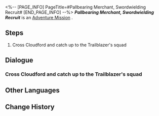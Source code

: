 <%-- [PAGE_INFO]
PageTitle=#Pallbearing Merchant, Swordwielding Recruit#
[END_PAGE_INFO] --%>
{{Stub|Dialogue, characters, and location(s)}}
{{Mission Infobox
|id            = 1020402
|title         = 
|image         = Mission Pallbearing Merchant, Swordwielding Recruit.png
|type          = Adventure
|event_name    = 
|chapter       = 
|requirements  = 
|summary       = <!--official mission summary from Fate's Atlas-->
|characters    = <!--characters that appear in this mission-->
|startLocation = <!--location as it intially appears on the mission screen-->
|world         = <!--i.e. Penacony-->
|area          = <!--i.e. A Child's Dream-->
|prev          = 
|next          = 
|exp           = 
|credits       = 
|stellarJade   = 
|other         = 
}}
'''''Pallbearing Merchant, Swordwielding Recruit''''' is an [[Adventure Mission]]<!--in [world]-->.

==Steps==
# Cross Cloudford and catch up to the Trailblazer's squad

<!--
==Gameplay Notes==

--><!--
==Trial Character==

-->
==Dialogue==
{{Stub Dialogue}}
===Cross Cloudford and catch up to the Trailblazer's squad===
{{Mission Description|type=adventure|location=<!--to be added-->|As you review the video communication sent by Kafka, you realize there is a hidden and lethal danger in her invitation &mdash; Her companion, the man named Blade, has an ancient and indelible feud with you.<br />You decide to go against the ban and set foot on the Luofu once again. Yet, when you land on Cloudford, you feel that Kafka was not lying. The Luofu has fallen into a catastrophe due to the influences of the Stellaron.}}
{{Dialogue Start}}
:{{tx}}
{{Dialogue End}}

==Other Languages==
{{Other Languages
|en   = Pallbearing Merchant, Swordwielding Recruit
|zhs  = 扶灵游贾，仗剑新卒
|zht  = 扶靈游賈，仗劍新卒
|ja   = 遺霊を扶ける遊商、剣を帯びる新兵
|ko   = 유령을 돕는 상인, 검을 지닌 신병
|es   = Mercader avispado y recluta espadachín
|fr   = Marchand porteur funéraire et recrue épéiste
|ru   = Торговец, несущий гроб, и новобранец-фехтовальщик
|th   = พ่อค้าแบกโลง อัศวินถือดาบ
|vi   = Thương Gia Khiêng Quan Tài, Kiếm Sĩ Tập Sự
|de   = Sargtragender Händler, Schwertführender Rekrut
|id   = Pedagang Pemandu Roh, Rekrut Pembawa Pedang
|pt   = Comerciante Leva-caixão, Recruta Brande-espada
}}

==Change History==
{{Change History|1.0}}
